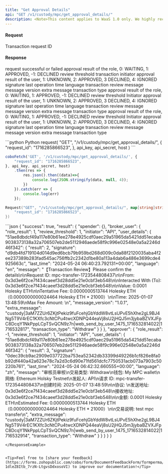 ```yaml
---
title: "Get Approval Details"
api: "GET /v1/custody/mpc/get_approval_details/"
description: <Note>This content applies to WaaS 1.0 only. We highly recommend that you upgrade to [WaaS 2.0](https://www.cobo.com/developers/v2/guides/overview/introduction).</Note> This endpoint returns a JSON response with the transaction approval process data for a given transaction request ID. The endpoint requires authentication and takes a 'request_id' parameter in the GET request.
---
```



#### Request
<ParamField query="request_id" type="String" required>Transaction request ID</ParamField>

#### Response
<ResponseField name="success" type="bool">request successful or failed</ResponseField>
<ResponseField name="result" type="object">
    <Expandable title="object">
        <ResponseField name="spender" type="object">
            <Expandable title="object">
                <ResponseField name="role_result" type="Int">approval result of the role, 0: WAITING, 1: APPROVED, -1: DECLINED</ResponseField>
                <ResponseField name="review_threshold" type="Int">review threshold</ResponseField>
                <ResponseField name="initiator" type="String">transaction initiator</ResponseField>
                <ResponseField name="user_details" type="object">
                    <Expandable title="object">
                        <ResponseField name="pubkey" type="object">
                            <Expandable title="object">
                                <ResponseField name="result" type="Int">approval result of the user, 1: UNKNOWN, 2: APPROVED, 3 DECLINED, 4: IGNORED</ResponseField>
                                <ResponseField name="signature" type="String">signature</ResponseField>
                                <ResponseField name="last_time" type="String">last operation time</ResponseField>
                                <ResponseField name="language" type="String">language</ResponseField>
                                <ResponseField name="message" type="String">transaction review message</ResponseField>
                                <ResponseField name="message_version" type="String">message version</ResponseField>
                                <ResponseField name="extra_message" type="String">extra message</ResponseField>
                                <ResponseField name="transaction_type" type="String">transaction type</ResponseField>
                            </Expandable>
                        </ResponseField>
                    </Expandable>
                </ResponseField>
            </Expandable>
        </ResponseField>
        <ResponseField name="broker_user" type="object">
            <Expandable title="object">
                <ResponseField name="role_result" type="Int">approval result of the role, 0: WAITING, 1: APPROVED, -1: DECLINED</ResponseField>
                <ResponseField name="review_threshold" type="Int">review threshold</ResponseField>
                <ResponseField name="initiator" type="String">Initiator</ResponseField>
                <ResponseField name="user_details" type="object">
                    <Expandable title="object">
                        <ResponseField name="pubkey" type="object">
                            <Expandable title="object">
                                <ResponseField name="result" type="Int">approval result of the user, 1: UNKNOWN, 2: APPROVED, 3 DECLINED, 4: IGNORED</ResponseField>
                                <ResponseField name="signature" type="String">signature</ResponseField>
                                <ResponseField name="last_time" type="String">last operation time</ResponseField>
                                <ResponseField name="language" type="String">language</ResponseField>
                                <ResponseField name="message" type="String">transaction review message</ResponseField>
                                <ResponseField name="message_version" type="String">message version</ResponseField>
                                <ResponseField name="extra_message" type="String">extra message</ResponseField>
                                <ResponseField name="transaction_type" type="String">transaction type</ResponseField>
                            </Expandable>
                        </ResponseField>
                    </Expandable>
                </ResponseField>
            </Expandable>
        </ResponseField>
        <ResponseField name="approver" type="object">
            <Expandable title="object">
                <ResponseField name="role_result" type="Int">approval result of the role, 0: WAITING, 1: APPROVED, -1: DECLINED</ResponseField>
                <ResponseField name="review_threshold" type="Int">review threshold</ResponseField>
                <ResponseField name="initiator" type="String">Initiator</ResponseField>
                <ResponseField name="user_details" type="object">
                    <Expandable title="object">
                        <ResponseField name="pubkey" type="object">
                            <Expandable title="object">
                                <ResponseField name="result" type="Int">approval result of the user, 1: UNKNOWN, 2: APPROVED, 3 DECLINED, 4: IGNORED</ResponseField>
                                <ResponseField name="signature" type="String">signature</ResponseField>
                                <ResponseField name="last_time" type="String">last operation time</ResponseField>
                                <ResponseField name="language" type="String">language</ResponseField>
                                <ResponseField name="message" type="String">transaction review message</ResponseField>
                                <ResponseField name="message_version" type="String">message version</ResponseField>
                                <ResponseField name="extra_message" type="String">extra message</ResponseField>
                                <ResponseField name="transaction_type" type="String">transaction type</ResponseField>
                            </Expandable>
                        </ResponseField>
                    </Expandable>
                </ResponseField>
            </Expandable>
        </ResponseField>
    </Expandable>
</ResponseField>

<RequestExample>
```python Python
request(
    "GET",
    "/v1/custody/mpc/get_approval_details/",
    {
        "request_id": "1716285866523",
    },
    api_key, api_secret, host
)
```

```javascript JavaScript
coboFetch('GET', '/v1/custody/mpc/get_approval_details/', {
    "request_id": "1716285866523",
}, api_key, api_secret, host)
    .then(res => {
        res.json().then((data)=>{
            console.log(JSON.stringify(data, null, 4));
        })
    }).catch(err => {
        console.log(err)
    });
```

```go Go
Request("GET", "/v1/custody/mpc/get_approval_details/", map[string]string{
    "request_id": "1716285866523",
})
```

</RequestExample>

<ResponseExample>
```json
{
  "success": true,
  "result": {
    "spender": {},
    "broker_user": {
      "role_result": 1,
      "review_threshold": 1,
      "initiator": "API",
      "user_details": {
        "51ae8dbdcf49a117e80b61ee278e4925cdf0aec29a51965da5421dd51ecaba9038373138a32a706507eb2de5112946aede58f9c996e02548e0a5a2246d46f342": {
          "result": 2,
          "signature": "d9db4fd719104d014d9ed6bcb79b959bd268d009c0da88f2120035aba4f2ee237389b283fad545ac756ffb2c2342d1be80a113a4dab6a486e3699cde4925663c",
          "last_time": "2024-05-24 06:40:23.792131+00:00",
          "language": "en",
          "message": "【Transaction Review】Please confirm the details\n\nRequest ID: mpc-transfer-1723544808437\n\nFrom: 0x3d3e6f2ce7f434caeef3d28dd5e21e0cbf3eb548\n\nInteracted With (To): 0x3d3e6f2ce7f434caeef3d28dd5e21e0cbf3eb548\n\nValue: 0.0001 Holesky ETH\n\nTentative Fee: 0.0000000513744 Holesky ETH（0.0000000000024464 Holesky ETH * 21000）\n\nTime: 2025-01-07 13:48:59\nMax Fee Amount: \n",
          "message_version": "1.0.1",
          "extra_message": "custody|3aM7ZZUr6ZKjtPekiz9fuFcehjGbYddW8vtLsUPvE5hXhe2gL9BJ4Ng5T9V4rEC1KXfc3cNtCPu4twcXDNPQ44eaVj8sU2jHQJ5m3jybaBZVXJFpC8DcqY1NkPppLCpTSvQCN9z7n|web_send_by_user_1475_1716532814022|1716532817",
          "transaction_type": "Withdraw"
        }
      }
    },
    "approver": {
      "role_result": -1,
      "review_threshold": 1,
      "initiator": "API",
      "user_details": {
        "51ae8dbdcf49a117e80b61ee278e4925cdf0aec29a51965da5421dd51ecaba9038373138a32a706507eb2de5112946aede58f9c996e02548e0a5a2246d46f342": {
          "result": 3,
          "signature": "0dec39cb9ac2909e037722ba753ea52342db33399d49226b1cf826e8fa0b92df440a42a623e78c7a2d3c6d90e71fd561dcfc7750531acb073a7903c50220b761",
          "last_time": "2024-05-24 06:42:32.660555+00:00",
          "language": "zh",
          "message": "审核员审核\n交易类型: Withdraw\n钱包: My MPC wallet\n网络: Ethereum Holsky Testnet\n发起人: API\n请求 ID: mpc-transfer-1723544808437\n创建时间: 2025-01-07 13:48:59\n\n协议:  \n发送地址: 0x3d3e6f2ce7f434caeef3d28dd5e21e0cbf3eb548\n接收地址: 0x3d3e6f2ce7f434caeef3d28dd5e21e0cbf3eb548\n\n金额: 0.0001 Holesky ETH\nEstimated Fee: 0.0000000513744 Holesky ETH（0.0000000000024464 Holesky ETH * 21000）\n\n交易说明: test mpc transfer\n",
          "extra_message": "custody|3aM7ZZUr6ZKjtPekiz9fuFcehjGbYddW8vtLsUPvE5hXhe2gL9BJ4Ng5T9V4rEC1KXfc3cNtCPu4twcXDNPQ44eaVj8sU2jHQJ5m3jybaBZVXJFpC8DcqY1NkPppLCpTSvQCN9z7n|web_send_by_user_1475_1716532814022|1716532914",
          "transaction_type": "Withdraw"
        }
      }
    }
  }
}

```
</ResponseExample>


<Tip>Feel free to [share your feedback](https://forms.zohopublic.com/cobo/form/DocumentFeedbackForm/formperma/QvLOhxJv1_JMsJ-1dleZ8Itb_7rzN-LtgvsDdxosoVI) to improve our documentation!</Tip>